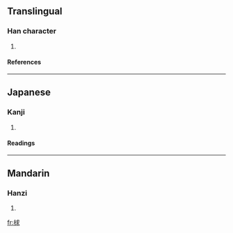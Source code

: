==Translingual==
===Han character===
{{Han char|rn=75|rad=木|as=07|sn=11|four=4393<sub>2</sub>|canj=木戈十水 (DIJE)}}
# {{defn|Han|sort=木07}}
====References====
{{Han ref|kx=0528.040|dkj=14826|dj=0916.190|hdz=21210.080|uh=6882|ud=26754|bh=B1FC|bd=45564}}

----
==Japanese==
===Kanji===
{{ja-kanji|grade=|rs=木07}}
# {{defn|Japanese}} 
====Readings====
{{ja-readings|on=[[きゅう]] (kyū), [[ぐ]] (gu), [[きょく]] (kyoku), [[こく]] (koku)|kun=[[のみのさき]] (nominosaki)}}

----
==Mandarin==
===Hanzi===
{{cmn-hanzi|pin=[[qiú]] ([[qiu2]])|wg=ch'iu<sup>2</sup>}}
# {{defn|Mandarin}}

[[fr:梂]]
